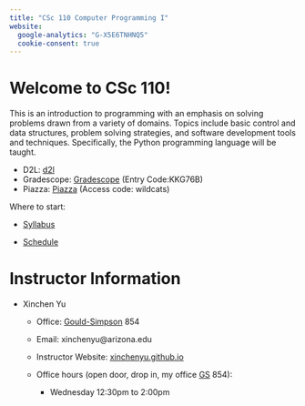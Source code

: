 ```yaml
---
title: "CSc 110 Computer Programming I"
website:
  google-analytics: "G-X5E6TNHNQ5"
  cookie-consent: true
---
```


# Welcome to CSc 110!

This is an introduction to programming with an emphasis on solving problems drawn from a variety of domains. Topics include basic control and data structures, problem solving strategies, and software development tools and techniques. Specifically, the Python programming language will be taught.

-   D2L: [d2l](https://d2l.arizona.edu/d2l/home/1386086)
-   Gradescope: [Gradescope](https://www.gradescope.com/courses/691034) (Entry Code:KKG76B)
-   Piazza: [Piazza](https://piazza.com/arizona/spring2024/csc110) (Access code: wildcats)

Where to start:

-   [Syllabus](syllabus.html)

-   [Schedule](schedule.html)

# Instructor Information

-   Xinchen Yu 

    -   Office: [Gould-Simpson](https://goo.gl/maps/h8Vyf7RNQiMAScDY6) 854

    -   Email: xinchenyu\@arizona.edu

    -   Instructor Website: [xinchenyu.github.io](https://xinchenyu.github.io/)

    -   Office hours (open door, drop in, my office [GS](https://goo.gl/maps/h8Vyf7RNQiMAScDY6) 854):

        -   Wednesday 12:30pm to 2:00pm
